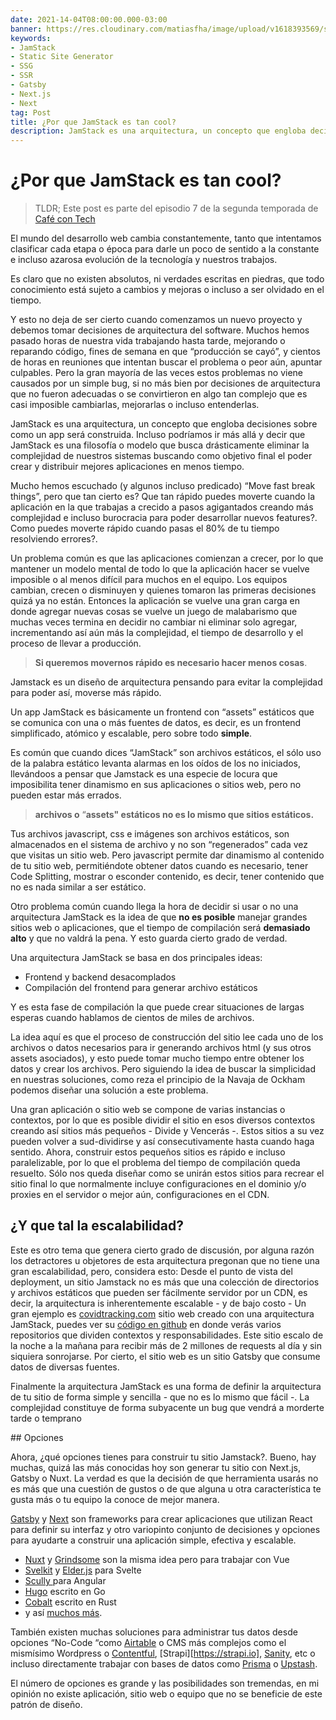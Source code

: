 ```yaml
---
date: 2021-14-04T08:00:00.000-03:00
banner: https://res.cloudinary.com/matiasfha/image/upload/v1618393569/sangga-rima-roman-selia-VkNrl7ZHi5M-unsplash_g7uqm4.jpg
keywords:
- JamStack
- Static Site Generator
- SSG
- SSR
- Gatsby
- Next.js
- Next
tag: Post
title: ¿Por que JamStack es tan cool?
description: JamStack es una arquitectura, un concepto que engloba decisiones sobre como un app será construida. Incluso podríamos ir más allá y decir que JamStack es una filosofía o modelo que busca drásticamente eliminar la complejidad de nuestros sistemas buscando como objetivo final el poder crear y distribuir mejores aplicaciones en menos tiempo.
---
```


# ¿Por que JamStack es tan cool?

> TLDR; Este post es parte del episodio 7 de la segunda temporada de [Café con Tech](https://www.cafecon.tech)

<Buzzsprout buzzsproutId="/8317715-por-que-jamstack-es-tan-cool" />

El mundo del desarrollo web cambia constantemente, tanto que intentamos clasificar cada etapa o época para darle un poco de sentido a la constante e incluso azarosa evolución de la tecnología y nuestros trabajos.

Es claro que no existen absolutos, ni verdades escritas en piedras, que todo conocimiento está sujeto a cambios y mejoras o incluso a ser olvidado en el tiempo.

Y esto no deja de ser cierto cuando comenzamos un nuevo proyecto y debemos tomar decisiones de arquitectura del software. Muchos hemos pasado horas de nuestra vida trabajando hasta tarde, mejorando o reparando código, fines de semana en que “producción se cayó”, y cientos de horas en reuniones que intentan buscar el problema o peor aún, apuntar culpables. Pero la gran mayoría de las veces estos problemas no viene causados por un simple bug, si no más bien por decisiones de arquitectura que no fueron adecuadas o se convirtieron en algo tan complejo que es casi imposible cambiarlas, mejorarlas o incluso entenderlas.

JamStack es una arquitectura, un concepto que engloba decisiones sobre como un app será construida. Incluso podríamos ir más allá y decir que JamStack es una filosofía o modelo que busca drásticamente eliminar la complejidad de nuestros sistemas buscando como objetivo final el poder crear y distribuir mejores aplicaciones en menos tiempo.

Mucho hemos escuchado (y algunos incluso predicado) “Move fast break things”, pero que tan cierto es? Que tan rápido puedes moverte cuando la aplicación en la que trabajas a crecido a pasos agigantados creando más complejidad e incluso burocracia para poder desarrollar nuevos features?. Como puedes moverte rápido cuando pasas el 80% de tu tiempo resolviendo errores?.

Un problema común es que las aplicaciones comienzan a crecer, por lo que mantener un modelo mental de todo lo que la aplicación hacer se vuelve imposible o al menos difícil para muchos en el equipo. Los equipos cambian, crecen o disminuyen y quienes tomaron las primeras decisiones quizá ya no están. Entonces la aplicación se vuelve una gran carga en donde agregar nuevas cosas se vuelve un juego de malabarismo que muchas veces termina en decidir no cambiar ni eliminar solo agregar, incrementando así aún más la complejidad, el tiempo de desarrollo y el proceso de llevar a producción.

> **Si queremos movernos rápido es necesario hacer menos cosas**.

Jamstack es un diseño de arquitectura pensando para evitar la complejidad para poder así, moverse más rápido.

Un app JamStack es básicamente un frontend con “assets” estáticos que se comunica con una o más fuentes de datos, es decir, es un frontend simplificado, atómico y escalable, pero sobre todo **simple**.

Es común que cuando dices “JamStack” son archivos estáticos, el sólo uso de la palabra estático levanta alarmas en los oídos de los no iniciados, llevándoos a pensar que Jamstack es una especie de locura que imposibilita tener dinamismo en sus aplicaciones o sitios web, pero no pueden estar más errados.

> **archivos o** “**assets" estáticos no es lo mismo que sitios estáticos.**

Tus archivos javascript, css e imágenes son archivos estáticos, son almacenados en el sistema de archivo y no son “regenerados” cada vez que visitas un sitio web. Pero javascript permite dar dinamismo al contenido de tu sitio web, permitiéndote obtener datos cuando es necesario, tener Code Splitting, mostrar o esconder contenido, es decir, tener contenido que no es nada similar a ser estático.

Otro problema común cuando llega la hora de decidir si usar o no una arquitectura JamStack es la idea de que **no es posible** manejar grandes sitios web o aplicaciones,  que el tiempo de compilación será **demasiado alto** y que no valdrá la pena. Y esto guarda cierto grado de verdad.

Una arquitectura JamStack se basa en dos principales ideas:

- Frontend y backend desacomplados
- Compilación del frontend para generar archivo estáticos

Y es esta fase de compilación la que puede crear situaciones de largas esperas cuando hablamos de cientos de miles de archivos.

La idea aquí es que el proceso de construcción del sitio lee cada uno de los archivos o datos necesarios para ir generando archivos html (y sus otros assets asociados), y esto puede tomar mucho tiempo entre obtener los datos y crear los archivos. Pero siguiendo la idea de buscar la simplicidad en nuestras soluciones, como reza el principio de la Navaja de Ockham podemos diseñar una solución a este problema.

Una gran aplicación o sitio web se compone de varias instancias o contextos, por lo que es posible dividir el sitio en esos diversos contextos creando así sitios más pequeños - Divide y Vencerás -. Estos sitios a su vez pueden volver a sud-dividirse y así consecutivamente hasta cuando haga sentido. Ahora, construir estos pequeños sitios es rápido e incluso paralelizable, por lo que el problema del tiempo de compilación queda resuelto. Sólo nos queda diseñar como se unirán estos sitios para recrear el sitio final lo que normalmente incluye configuraciones en el dominio y/o proxies en el servidor o mejor aún, configuraciones en el CDN.

## ¿Y que tal la escalabilidad?

Este es otro tema que genera cierto grado de discusión, por alguna razón los detractores u objetores de esta arquitectura pregonan que no tiene una gran escalabilidad, pero, considera esto: Desde el punto de vista del deployment, un sitio Jamstack no es más que una colección de directorios y archivos estáticos que pueden ser fácilmente servidor por un CDN, es decir, la arquitectura is inherentemente escalable - y de bajo costo - Un gran ejemplo es [covidtracking.com](https://covidtracking.com/)  sitio web creado con una arquitectura JamStack, puedes ver su [código en github](https://github.com/COVID19Tracking) en donde verás varios repositorios que dividen contextos y responsabilidades. Este sitio escalo de la noche a la mañana para recibir más de 2 millones de requests al día y sin siquiera sonrojarse.
Por cierto, el sitio web es un sitio Gatsby que consume datos de diversas fuentes.

Finalmente la arquitectura JamStack es una forma de definir la arquitectura de tu sitio de forma simple y sencilla - que no es lo mismo que fácil -. La complejidad constituye de forma subyacente un bug que vendrá a morderte tarde o temprano

## Opciones

Ahora, ¿qué opciones tienes para construir tu sitio Jamstack?. Bueno, hay muchas, quizá las más conocidas hoy son generar tu sitio con Next.js, Gatsby o Nuxt. La verdad es que la decisión de que herramienta usarás no es más que una cuestión de gustos o de que alguna u otra característica te gusta  más o tu equipo la conoce de mejor manera.

[Gatsby](http://gatsbyjs.com/) y [Next](http://nextjs.org/) son frameworks para crear aplicaciones que utilizan React para definir su interfaz y otro variopinto conjunto de decisiones y opciones para ayudarte a construir una aplicación simple, efectiva y escalable.

- [Nuxt](http://gatsbyjs.com/) y [Grindsome](https://gridsome.org/) son la misma idea pero para trabajar con Vue
- [Svelkit](http://kit.svelte.dev/) y [Elder.js](https://elderguide.com/tech/elderjs/) para Svelte
- [Scully ](https://scully.io/) para Angular
- [Hugo](https://gohugo.io/) escrito en Go
- [Cobalt](https://cobalt-org.github.io/) escrito en Rust
- y así [muchos más](https://jamstack.org/generators/).

También existen muchas soluciones para administrar tus datos desde opciones “No-Code “como [Airtable](http://airtable.com/) o CMS más complejos como el mismísimo Wordpress o [Contentful](https://www.contentful.com), [Strapi][https://strapi.io], [Sanity](https://sanity.io), etc o incluso directamente trabajar con bases de datos como [Prisma](https://prisma.io) o [Upstash](https://upstash.com).

El número de opciones es grande y las posibilidades son tremendas, en mi opinión no existe aplicación, sitio web o equipo que no se beneficie de este patrón de diseño.

